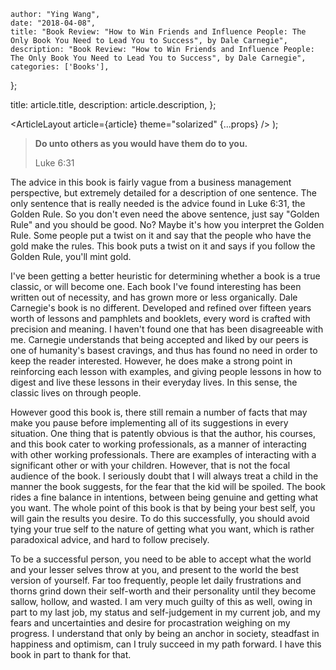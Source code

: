 
    author: "Ying Wang",
    date: "2018-04-08",
    title: "Book Review: "How to Win Friends and Influence People: The Only Book You Need to Lead You to Success", by Dale Carnegie",
    description: "Book Review: "How to Win Friends and Influence People: The Only Book You Need to Lead You to Success", by Dale Carnegie",
    categories: ['Books'],
};

  title: article.title,
  description: article.description,
};

  <ArticleLayout article={article} theme="solarized" {...props} />
);

> **Do unto others as you would have them do to you.**
>
> Luke 6:31

The advice in this book is fairly vague from a business management perspective, but extremely detailed for a description of one sentence. The only sentence that is really needed is the advice found in Luke 6:31, the Golden Rule. So you don't even need the above sentence, just say "Golden Rule" and you should be good. No? Maybe it's how you interpret the Golden Rule. Some people put a twist on it and say that the people who have the gold make the rules. This book puts a twist on it and says if you follow the Golden Rule, you'll mint gold.

I've been getting a better heuristic for determining whether a book is a true classic, or will become one. Each book I've found interesting has been written out of necessity, and has grown more or less organically. Dale Carnegie's book is no different. Developed and refined over fifteen years worth of lessons and pamphlets and booklets, every word is crafted with precision and meaning. I haven't found one that has been disagreeable with me. Carnegie understands that being accepted and liked by our peers is one of humanity's basest cravings, and thus has found no need in order to keep the reader interested. However, he does make a strong point in reinforcing each lesson with examples, and giving people lessons in how to digest and live these lessons in their everyday lives. In this sense, the classic lives on through people.

However good this book is, there still remain a number of facts that may make you pause before implementing all of its suggestions in every situation. One thing that is patently obvious is that the author, his courses, and this book cater to working professionals, as a manner of interacting with other working professionals. There are examples of interacting with a significant other or with your children. However, that is not the focal audience of the book. I seriously doubt that I will always treat a child in the manner the book suggests, for the fear that the kid will be spoiled. The book rides a fine balance in intentions, between being genuine and getting what you want. The whole point of this book is that by being your best self, you will gain the results you desire. To do this successfully, you should avoid tying your true self to the nature of getting what you want, which is rather paradoxical advice, and hard to follow precisely.

To be a successful person, you need to be able to accept what the world and your lesser selves throw at you, and present to the world the best version of yourself. Far too frequently, people let daily frustrations and thorns grind down their self-worth and their personality until they become sallow, hollow, and wasted. I am very much guilty of this as well, owing in part to my last job, my status and self-judgement in my current job, and my fears and uncertainties and desire for procastration weighing on my progress. I understand that only by being an anchor in society, steadfast in happiness and optimism, can I truly succeed in my path forward. I have this book in part to thank for that.
